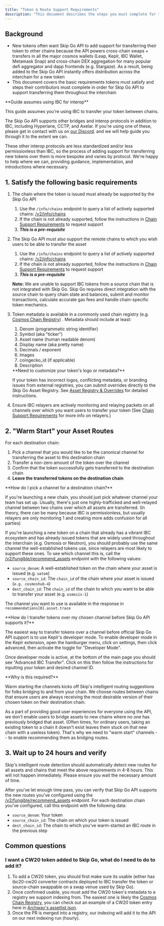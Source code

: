 ```yaml
---
title: "Token & Route Support Requirements"
description: "This document describes the steps you must complete for the Skip Go API to begin providing new routes for users to transfer a token over to various remote chains using IBC."
---
```


## Background

* New tokens often want Skip Go API to add support for transferring their token to other chains because the API powers cross-chain swaps + transfers in all the major cosmos wallets (Leap, Keplr, IBC Wallet, Metamask Snap) and cross-chain DEX aggregation for many popular defi aggregator and dapp frontends (e.g. Stargaze). As a result, being added to the Skip Go API instantly offers distribution across the interchain for a new token
* This document covers the basic requirements tokens must satisfy and steps their contributors must complete in order for Skip Go API to support transferring them throughout the interchain


 <Warning>
 **Guide assumes using IBC for interop**

 This guide assumes you're using IBC to transfer your token between chains.

 The Skip Go API supports other bridges and interop protocols in addition to IBC, including Hyperlane, CCTP, and Axelar. If you're using one of these, please get in contact with us on [our Discord](https://discord.com/invite/interchain).
and we will help guide you through it to the extent we can.

 These other interop protocols are less standardized and/or less permissionless than IBC, so the process of adding support for transferring new tokens over them is more bespoke and varies by protocol. We're happy to help where we can, providing guidance, implementation, and introductions where necessary.
</Warning>

## 1\. Satisfy the following basic requirements

1. The chain where the token is issued must already be supported by the Skip Go API
   1. Use the `/info/chains` endpoint to query a list of actively supported chains: [/v2/info/chains](/api-reference/prod/info/get-v2infochains)
   2. If the chain is not already supported, follow the instructions in [Chain Support Requirements](./chain-support-requirements) to request support
   3. **_This is a pre-requisite_**
2. The Skip Go API must also support the remote chains to which you wish users to be able to transfer the asset
   1. Use the `/info/chains` endpoint to query a list of actively supported chains: [/v2/info/chains](/api-reference/prod/info/get-v2infochains)
   2. If the chain is not already supported, follow the instructions in [Chain Support Requirements](./chain-support-requirements) to request support
   3. **_This is a pre-requisite_**

    **Note:** We are unable to support IBC tokens from a source chain that is not integrated with Skip Go. Skip Go requires direct integration with the source chain to query chain state and balances, submit and monitor transactions, calculate accurate gas fees and handle chain-specific token mechanics.
3. Token metadata is available in a commonly used chain registry (e.g. [Cosmos Chain Registry](https://github.com/cosmos/chain-registry)) . Metadata should include at least:
   1. Denom (programmatic string identifier)
   2. Symbol (aka "ticker")
   3. Asset name (human readable denom)
   4. Display name (aka pretty name)
   5. Decimals / exponent
   6. Images
   7. coingecko\_id (if applicable)
   8. Description

   <Info>
   **Need to customize your token's logo or metadata?**

   If your token has incorrect logos, conflicting metadata, or branding issues from external registries, you can submit overrides directly to the Skip Go Asset Registry. See [Asset Registry & Overrides](./asset-registry-overrides) for detailed instructions.
   </Info>
4. Ensure IBC relayers are actively monitoring and relaying packets on all channels over which you want users to transfer your token (See [Chain Support Requirements](./chain-support-requirements) for more info on relayers.)

## 2\. "Warm Start" your Asset Routes

For each destination chain:

1. Pick a channel that you would like to be the canonical channel for transferring the asset to this destination chain
1. Transfer a non-zero amount of the token over the channel
2. Confirm that the token successfully gets transferred to the destination chain
3. **Leave the transferred tokens on the destination chain**


 <Info>
 **How do I pick a channel for a destination chain?**

 If you're launching a new chain, you should just pick whatever channel your team has set up. Usually, there's just one highly-trafficked and well-relayed channel between two chains over which all assets are transferred. (In theory, there can be many because IBC is permissionless, but usually relayers are only monitoring 1 and creating more adds confusion for all parties)

 If you're launching a new token on a chain that already has a vibrant IBC ecosystem and has already issued tokens that are widely used throughout the interchain (e.g. Osmosis or Neutron), you should probably use the same channel the well-established tokens use, since relayers are most likely to support these ones. To see which channel this is, call the [/v2/fungible/recommend\_assets](/api-reference/prod/fungible/get-v2fungibleassets) endpoint with the following values:

 * `source_denom`: A well-established token on the chain where your asset is issued (e.g. `uatom`)
 * `source_chain_id`: The `chain_id` of the chain where your asset is issued (`e.g. cosmoshub-4`)
 * `dest_chain_id`: The `chain_id` of the chain to which you want to be able to transfer your asset (e.g. `osmosis-1`)

 The channel you want to use is available in the response in `recommendations[0].asset.trace`
</Info>


 <Info>
 **How do I transfer tokens over my chosen channel before Skip Go API supports it?**

 The easiest way to transfer tokens over a channel before official Skip Go API support is to use Keplr's developer mode. To enable developer mode in the Keplr extension, open the hamburger menu, click on settings, then click advanced, then activate the toggle for "Developer Mode".

 Once developer mode is active, at the bottom of the main page you should see "Advanced IBC Transfer". Click on this then follow the instructions for inputting your token and desired channel ID.
</Info>


 <Info>
 **Why is this required?**

 Warm starting the channels kicks off Skip's intelligent routing suggestions for folks bridging to and from your chain. We choose routes between chains that ensure users are always receiving the most desirable version of their chosen token on their destination chain.

 As a part of providing good user experiences for everyone using the API, we don't enable users to bridge assets to new chains where no one has previously bridged that asset. (Often times, for ordinary users, taking an existing token to a chain it doesn't exist leaves them stuck on that new chain with a useless token). That's why we need to "warm start" channels -- to enable recommending them as bridging routes.
</Info>

## 3\. Wait up to 24 hours and verify

Skip's intelligent route detection should automatically detect new routes for all assets and chains that meet the above requirements in 4-8 hours. This will not happen immediately. Please ensure you wait the necessary amount of time.

After you've let enough time pass, you can verify that Skip Go API supports the new routes you've configured using the [/v2/fungible/recommend\_assets](/api-reference/prod/fungible/get-v2fungibleassets) endpoint. For each destination chain you've configured, call this endpoint with the following data:

* `source_denom`: Your token
* `source_chain_id`: The chain on which your token is issued
* `dest_chain_id`: The chain to which you've warm-started an IBC route in the previous step

## Common questions

### I want a CW20 token added to Skip Go, what do I need to do to add it?

1. To add a CW20 token, you should first make sure its usable (either has ibc20-cw20 converter contracts deployed to IBC transfer the token or source-chain swappable on a swap venue used by Skip Go).
2. Once confirmed usable, you must add the CW20 token's metadata to a registry we support indexing from. The easiest one is likely the [Cosmos Chain Registry](https://github.com/cosmos/chain-registry), you can check out an example of a CW20 token entry here in [Archway's assetlist.json](https://github.com/cosmos/chain-registry/blob/master/archway/assetlist.json).
3. Once the PR is merged into a registry, our indexing will add it to the API on our next indexing run (hourly).
